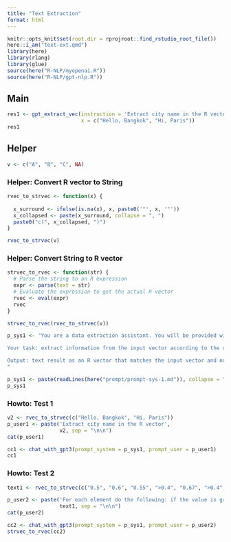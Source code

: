 ```yaml
---
title: "Text Extraction"
format: html
---
```


```r
knitr::opts_knit$set(root.dir = rprojroot::find_rstudio_root_file())
here::i_am("text-ext.qmd")
library(here)
library(rlang)
library(glue)
source(here("R-NLP/myopenai.R"))
source(here("R-NLP/gpt-nlp.R"))
```

## Main

```r
res1 <- gpt_extract_vec(instruction = 'Extract city name in the R vector',
                        x = c("Hello, Bangkok", "Hi, Paris"))
res1
```


## Helper

```r
v <- c("A", "B", "C", NA)
```


### Helper: Convert R vector to String 

```r
rvec_to_strvec <- function(x) {
  
  x_surround <- ifelse(is.na(x), x, paste0('"', x, '"'))
  x_collapsed <- paste(x_surround, collapse = ", ")
  paste0("c(", x_collapsed, ")")
}

rvec_to_strvec(v)
```

### Helper: Convert String to R vector

```r
strvec_to_rvec <- function(str) {
  # Parse the string to an R expression
  expr <- parse(text = str)
  # Evaluate the expression to get the actual R vector
  rvec <- eval(expr)
  rvec
}

strvec_to_rvec(rvec_to_strvec(v))
```


```r
p_sys1 <- "You are a data extraction assistant. You will be provided with a user's request and input text stored in an R vector. 

Your task: extract information from the input vector according to the user's request. 

Output: text result as an R vector that matches the input vector and nothing else.
"
```



```r
p_sys1 <- paste(readLines(here("prompt/prompt-sys-1.md")), collapse = "\n")
p_sys1
```
### Howto: Test 1

```r
v2 <- rvec_to_strvec(c("Hello, Bangkok", "Hi, Paris"))
p_user1 <- paste('Extract city name in the R vector', 
                 v2, sep = "\n\n")
cat(p_user1)
```


```r
cc1 <- chat_with_gpt3(prompt_system = p_sys1, prompt_user = p_user1)
cc1
```

### Howto: Test 2

```r
text1 <- rvec_to_strvec(c("0.5", "0.6", "0.55", ">0.4", "0.67", ">0.4", ">0.9", "0.6", "0.8", ">0.4", "0.55", "0.5", "<0.4", "0.1", ">0.4", ">0.5", NA, ">0.4", NA, ">0.4", NA, "0.9", ">0.4"))

p_user2 <- paste('For each element do the following: if the value is greater than or equal to 0.5, return "high"; otherwise, return "low".', 
                 text1, sep = "\n\n")
cat(p_user2)
```

```r
cc2 <- chat_with_gpt3(prompt_system = p_sys1, prompt_user = p_user2)
strvec_to_rvec(cc2)
```





